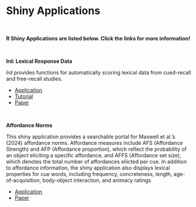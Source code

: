 # Shiny Applications 

<br>

**R Shiny Applications are listed below. Click the links for more information!**

<br>

**lrd: Lexical Response Data**

*lrd* provides functions for automatically scoring lexical data from cued-recall and free-recall studies.

  + [Application](https://npm27.shinyapps.io/lrd_shiny/)
  + [Tutorial](https://www.macapsych.com/lexical-re)
  + [Paper](https://link.springer.com/article/10.3758/s13428-021-01718-y)

<br>

**Affordance Norms**

This shiny application provides a searchable portal for Maxwell et al.'s (2024) affordance norms. Affordance measures include AFS (Affordance Strength) and AFP (Affordance proportion), which reflect the probability of an object eliciting a specific affordance, and AFFS (Affordance set size), which denotes the total number of affordances eliicted per cue. In addition to affordance information, the shiny application also displays lexical properties for cue words, including frequency, concreteness, length, age-of-acquisition, body-object interaction, and animacy ratings

  + [Application](https://npm27.shinyapps.io/Affordance_Norms/)
  + [Paper](https://link.springer.com/article/10.3758/s13428-024-02486-1)
  